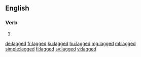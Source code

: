 ==English==

===Verb===
{{head|en|verb form}}

# {{en-past of|lag}}

[[de:lagged]]
[[fr:lagged]]
[[ku:lagged]]
[[hu:lagged]]
[[mg:lagged]]
[[ml:lagged]]
[[simple:lagged]]
[[fi:lagged]]
[[sv:lagged]]
[[vi:lagged]]